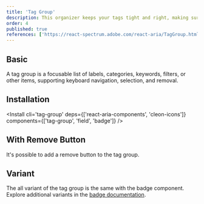 ```yaml
---
title: 'Tag Group'
description: This organizer keeps your tags tight and right, making sure they’re lined up and making sense, just like a librarian sorting books on a shelf.
order: 4
published: true
references: ['https://react-spectrum.adobe.com/react-aria/TagGroup.html#props']
---
```


## Basic

A tag group is a focusable list of labels, categories, keywords, filters, or other items, supporting keyboard navigation, selection, and removal.

<How toUse='collections/tag-group-demo' />

## Installation

<Install cli='tag-group' deps={['react-aria-components', 'cleon-icons']} components={['tag-group', 'field', 'badge']} />


## With Remove Button

It's possible to add a remove button to the tag group.

<How toUse='collections/tag-group-with-remove-demo' />

## Variant

The all variant of the tag group is the same with the badge component. Explore additional variants in the [badge documentation](/docs/components/statuses/badge).

<How toUse='collections/tag-group-variant-demo' />
